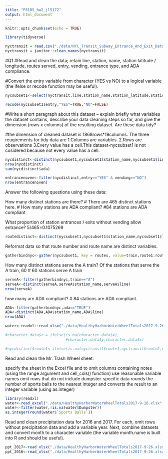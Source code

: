 ```yaml
---
title: "P8105_hw2_jl5172"
output: html_document
---
```


```r
knitr::opts_chunk$set(echo = TRUE)
```

```r
library(tidyverse)
```

```r

nyctransit = read.csv("./data/NYC_Transit_Subway_Entrance_And_Exit_Data.csv")
nyctransit = janitor::clean_names(nyctransit)
```

#Q1
#Read and clean the data; retain line, station, name, station latitude / longitude, routes served, entry, vending, entrance type, and ADA compliance. 

#Convert the entry variable from character (YES vs NO) to a logical variable (the ifelse or recode function may be useful).
```r
nycsubset1<-select(nyctransit,line,station_name,station_latitude,station_longitude,route1,route2,route3,route4,route5,route6,route7,route8,route9,route10,route11,entry,vending,entrance_type,ada)


```

```r
recode(nycsubset1$entry,"YES"=TRUE,"NO"=FALSE)
```

#Write a short paragraph about this dataset – explain briefly what variables the dataset contains, describe your data cleaning steps so far, and give the dimension (rows x columns) of the resulting dataset. Are these data tidy?

#the dimension of cleaned dataset is 1868rows*19columns. The three reuqirements for tidy data are 1.Columns are variables. 2.Rows are observations 3.Every value has a cell.This dataset-nycsubset1 is not cosidered because not every value has a cell.


```r
nycdistinct<-distinct(nycsubset1,nycsubset1$station_name,nycsubset1$line,.keep_all = TRUE)
nrow(nycdistinct)
sum(nycdistinct$ada)
```

```r
entrancenoven<-filter(nycdistinct,entry=="YES" & vending=="NO")
nrow(entrancenoven)
```

Answer the following questions using these data:

How many distinct stations are there? 
# There are 465 distinct stations here.
# 
How many stations are ADA compliant? 
#84 stations are ADA compliant

What proportion of station entrances / exits without vending allow entrance?
5/465=0.1075269

 
```r
routedistinct<-distinct(nycsubset1,nycsubset1$station_name,nycsubset1$line,.keep_all = TRUE)
```

Reformat data so that route number and route name are distinct variables.
```r
gatherbindnyc<-gather(nycsubset1, key = routes, value=train,route1:route11,na.rm = TRUE)

```

How many distinct stations serve the A train? Of the stations that serve the A train, 60
# 60 stations serve A train

```r
serveA<-filter(gatherbindnyc,train=="A")
serveA<-distinct(serveA,serveA$station_name,serveA$line)
nrow(serveA)
```

how many are ADA compliant?
# 84 stations are ADA compliant.
```r
ADA<-filter(gatherbindnyc,ada=="TRUE")
ADA<-distinct(ADA,ADA$station_name,ADA$line)
nrow(ADA)
```


```r
water<-readxl::read_xlsx("./data/HealthyHarborWaterWheelTotals2017-9-26.xlsx")
```


```r
#character.data$z = ifelse(is.na(character.data$x),
                           #character.data$y,character.data$x)
```


```r
#nycdistinct$route1<-ifelse(is.na(nyctransit$route1,nyctransit$route2,nyctransit$route3,nyctransit$route4,nyctransit$route5,nyctransit$route6,nyctransit$route7,nyctransit$route8,nyctransit$route8,nyctransit$route9,nyctransit$route10,nyctransit$route11))
```

Read and clean the Mr. Trash Wheel sheet:

specify the sheet in the Excel file and to omit columns containing notes (using the range argument and  cell_cols() function)
use reasonable variable names
omit rows that do not include dumpster-specific data
rounds the number of sports balls to the nearest integer and converts the result to an integer variable (using  as.integer)
```r
library(readxl)
water<-read_excel("./data/HealthyHarborWaterWheelTotals2017-9-26.xlsx",range="A2:N258")
water<-filter(water,!is.na(water$Dumpster))
as.integer(round(water$`Sports Balls`))
```

Read and clean precipitation data for 2016 and 2017. For each, omit rows without precipitation data and add a variable year. Next, combine datasets and convert month to a character variable (the variable month.name is built into R and should be useful).
```r
ppt_2017<-read_xlsx("./data/HealthyHarborWaterWheelTotals2017-9-26.xlsx", sheet = 3)
ppt_2016<-read_xlsx("./data/HealthyHarborWaterWheelTotals2017-9-26.xlsx", sheet = 4)
```

